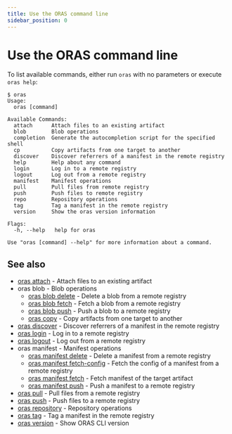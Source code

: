 ```yaml
---
title: Use the ORAS command line
sidebar_position: 0
---
```


# Use the ORAS command line

To list available commands, either run `oras` with no parameters or execute `oras help`:

```
$ oras
Usage:
  oras [command]

Available Commands:
  attach      Attach files to an existing artifact
  blob        Blob operations
  completion  Generate the autocompletion script for the specified shell
  cp          Copy artifacts from one target to another
  discover    Discover referrers of a manifest in the remote registry
  help        Help about any command
  login       Log in to a remote registry
  logout      Log out from a remote registry
  manifest    Manifest operations
  pull        Pull files from remote registry
  push        Push files to remote registry
  repo        Repository operations
  tag         Tag a manifest in the remote registry
  version     Show the oras version information

Flags:
  -h, --help   help for oras

Use "oras [command] --help" for more information about a command.
```

## See also

* [oras attach](0_oras_attach.md)	 - Attach files to an existing artifact
* oras blob - Blob operations
    * [oras blob delete](1_oras_blob_delete.md)	 - Delete a blob from a remote registry
    * [oras blob fetch](2_oras_blob_fetch.md)	 - Fetch a blob from a remote registry
    * [oras blob push](3_oras_blob_push.md)	 - Push a blob to a remote registry
    * [oras copy](4_oras_copy.md)	 - Copy artifacts from one target to another
* [oras discover](5_oras_discover.md)	 - Discover referrers of a manifest in the remote registry
* [oras login](oras_login.md)	 - Log in to a remote registry
* [oras logout](oras_logout.md)	 - Log out from a remote registry
* oras manifest - Manifest operations
    * [oras manifest delete](oras_manifest_delete.md)	 - Delete a manifest from a remote registry
    * [oras manifest fetch-config](oras_manifest_fetch-config.md)	 - Fetch the config of a manifest from a remote registry
    * [oras manifest fetch](oras_manifest_fetch.md)	 - Fetch manifest of the target artifact
    * [oras manifest push](oras_manifest_push.md)	 - Push a manifest to a remote registry
* [oras pull](oras_pull.md)	 - Pull files from a remote registry
* [oras push](oras_push.md)	 - Push files to a remote registry
* [oras repository](oras_repository.md)	 - Repository operations
* [oras tag](oras_tag.md)	 - Tag a manifest in the remote registry
* [oras version](oras_version.md)	 - Show ORAS CLI version

